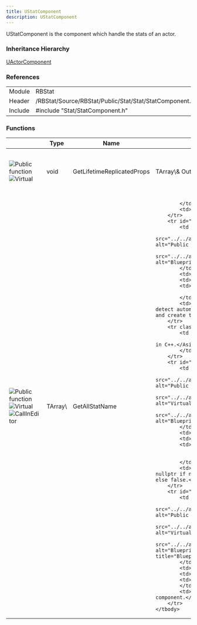 ```yaml
---
title: UStatComponent
description: UStatComponent
---
```



UStatComponent is the component which handle the stats of an actor.

### Inheritance Hierarchy

[UActorComponent](https://dev.epicgames.com/documentation/en-us/unreal-engine/API/Runtime/Engine/Components/UActorComponent)<br/>

### References

<table class="table" style="--columns-count: 2;">
	<tbody>
		<tr>
			<td>Module</td>
			<td>RBStat</td>
		</tr>
		<tr>
			<td>Header</td>
			<td>/RBStat/Source/RBStat/Public/Stat/Stat/StatComponent.h</td>
		</tr>
		<tr>
			<td>Include</td>
			<td>#include "Stat/StatComponent.h"</td>
		</tr>
	</tbody>
</table>

### Functions

<table class="table" style="--columns-count: 5;">
	<thead>
		<tr>
			<th>&nbsp;</th>
			<th>Type</th>
			<th>Name</th>
			<th>Params</th>
			<th>Description</th>
		</tr>
	</thead>
	<tbody>
		<tr id="GetLifetimeReplicatedProps">
			<td class="td-2-icon">
				<img class="UE-icon" src="../../assets/icons/api_function_public.png" alt="Public function" title="Public function"/>
				<img class="UE-icon" src="../../assets/icons/api_function_virtual.png" alt="Virtual" title="Virtual"/>
			</td>
			<td>void</td>
			<td>GetLifetimeReplicatedProps</td>
			<td style="white-space: nowrap;">
				TArray\<FLifetimeProperty\>& OutLifetimeProps
			</td>
			<td>UE's replication function. Handle properties replication.</td>
		</tr>
		<tr id="GetAllStatName">
			<td class="td-3-icon">
				<img class="UE-icon" src="../../assets/icons/api_function_public.png" alt="Public function" title="Public function"/>
				<img class="UE-icon" src="../../assets/icons/api_function_static.png" alt="Virtual" title="Static"/>
				<img class="UE-icon" src="../../assets/icons/api_function_meta_other.png" alt="CallInEditor" title="CallInEditor"/>
			</td>
			<td>TArray\<FString\></td>
			<td>GetAllStatName</td>
			<td>
				
			</td>
			<td>Return an array with all stat names.</td>
		</tr>
		<tr id="BPCreateNewStat" class="no-border-bottom">
			<td class="td-2-icon">
				<img class="UE-icon" src="../../assets/icons/api_function_public.png" alt="Public function" title="Public function"/>
				<img class="UE-icon" src="../../assets/icons/api_variable_meta_blueprint.png" alt="BlueprintCallable" title="BlueprintCallable"/>
			</td>
			<td>void</td>
			<td>BPCreateNewStat</td>
			<td>
				[UStatBase](../ustatbase)* StatVariable
			</td>
			<td>BP node to create a new stat instance. Will detect automatically the class and name of the variable and create the right instance.</td>
		</tr>
		<tr class="no-border-top">
			<td colspan="5">
				<Aside type="danger">BP Only. Don't use it in C++.</Aside>
			</td>
		</tr>
		<tr id="FindStatByName">
			<td class="td-3-icon">
				<img class="UE-icon" src="../../assets/icons/api_function_public.png" alt="Public function" title="Public function"/>
				<img class="UE-icon" src="../../assets/icons/api_function_virtual.png" alt="Virtual" title="Virtual"/>
				<img class="UE-icon" src="../../assets/icons/api_variable_meta_blueprint.png" alt="BlueprintCallable" title="BlueprintCallable"/>
			</td>
			<td>[UStatBase](../ustatbase)*</td>
			<td>FindStatByName</td>
			<td>
				FString StatName,<br/>
				bool& HasFound
			</td>
			<td>Return the stat by its name if found, nullptr if not. HasFound will be set to true if found, else false.</td>
		</tr>
		<tr id="GetAllStats">
			<td class="td-3-icon">
				<img class="UE-icon" src="../../assets/icons/api_function_public.png" alt="Public function" title="Public function"/>
				<img class="UE-icon" src="../../assets/icons/api_function_virtual.png" alt="Virtual" title="Virtual"/>
				<img class="UE-icon" src="../../assets/icons/api_variable_meta_blueprint.png" alt="BlueprintCallable, BlueprintPure" title="BlueprintCallable, BlueprintPure"/>
			</td>
			<td>TArray\<[UStatBase](../ustatbase)*\></td>
			<td>GetAllStats</td>
			<td>
			</td>
			<td>Return an array with all the stats in this component.</td>
		</tr>
	</tbody>
</table>